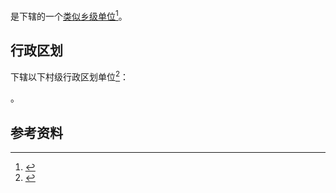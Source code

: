 {{中国乡级行政区|36/01/13/402/000}}

'''{{PAGENAMEBASE}}'''是{{PRC admin/fullname|36/01/13/402/000|3}}下辖的一个[[类似乡级单位|类似乡级单位]]<ref>{{PRC admin/ref sgc|{{PRC admin/parent|36/01/13/402/000}}}}</ref>。

== 行政区划 ==
{{PAGENAMEBASE}}下辖以下村级行政区划单位<ref>{{PRC admin/ref sgc|36/01/13/402/000}}</ref>：

{{PRC admin/children|36/01/13/402/000}}。

== 参考资料 ==
{{reflist}}

{{江西行政区划小作品}}
{{PRC admin/navcat|36/01/13/402/000}}